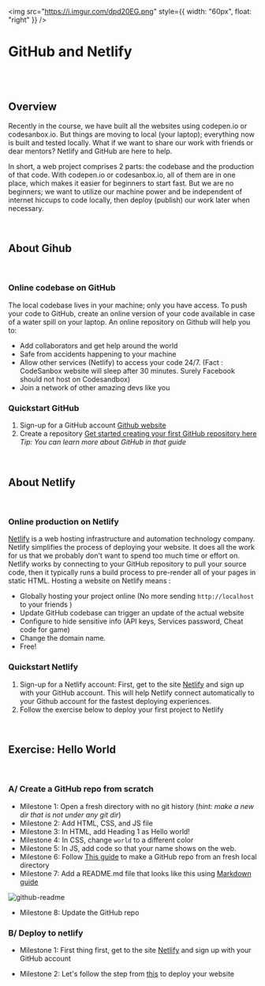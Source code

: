 <img
  src="https://i.imgur.com/dpd20EG.png"
  style={{ width: "60px", float: "right" }}
/>

# GitHub and Netlify

<br />
<br />

## Overview

Recently in the course, we have built all the websites using codepen.io or codesanbox.io. But things are moving to local (your laptop); everything now is built and tested locally. What if we want to share our work with friends or dear mentors? Netlify and GitHub are here to help.

In short, a web project comprises 2 parts: the codebase and the production of that code. With codepen.io or codesanbox.io, all of them are in one place, which makes it easier for beginners to start fast. But we are no beginners; we want to utilize our machine power and be independent of internet hiccups to code locally, then deploy (publish) our work later when necessary.

<br />

## About Gihub

<br />

### Online codebase on GitHub

The local codebase lives in your machine; only you have access. To push your code to GitHub, create an online version of your code available in case of a water spill on your laptop. An online repository on Github will help you to:

- Add collaborators and get help around the world
- Safe from accidents happening to your machine
- Allow other services (Netlify) to access your code 24/7. (Fact : CodeSanbox website will sleep after 30 minutes. Surely Facebook should not host on Codesandbox)
- Join a network of other amazing devs like you

### Quickstart GitHub

1. Sign-up for a GitHub account <a href="https://github.com/" target="_blank">Github website</a>
2. Create a repository <a href="https://docs.github.com/en/get-started/quickstart/create-a-repo" target="_blank">Get started creating your first GitHub repository here</a> _Tip: You can learn more about GitHub in that guide_

<br />

## About Netlify

<br />

### Online production on Netlify

[Netlify](https://www.netlify.com/) is a web hosting infrastructure and automation technology company. Netlify simplifies the process of deploying your website. It does all the work for us that we probably don't want to spend too much time or effort on. Netlify works by connecting to your GitHub repository to pull your source code, then it typically runs a build process to pre-render all of your pages in static HTML. Hosting a website on Netlify means :

- Globally hosting your project online (No more sending `http://localhost` to your friends )
- Update GitHub codebase can trigger an update of the actual website
- Configure to hide sensitive info (API keys, Services password, Cheat code for game)
- Change the domain name.
- Free!

### Quickstart Netlify

1. Sign-up for a Netlify account: First, get to the site <a href="https://www.netlify.com/" target="_blank">Netlify</a> and sign up with your GitHub account. This will help Netlify connect automatically to your Github account for the fastest deploying experiences.
2. Follow the exercise below to deploy your first project to Netlify

<br />

## Exercise: Hello World

<br />

### A/ Create a GitHub repo from scratch

- Milestone 1: Open a fresh directory with no git history (_hint: make a new dir that is not under any git dir_)
- Milestone 2: Add HTML, CSS, and JS file
- Milestone 3: In HTML, add Heading 1 as Hello world!
- Milestone 4: In CSS, change `world` to a different color
- Milestone 5: In JS, add code so that your name shows on the web.
- Milestone 6: Follow <a href="https://kbroman.org/github_tutorial/pages/init.html" target="_blank">This guide</a> to make a GitHub repo from an fresh local directory
- Milestone 7: Add a README.md file that looks like this using <a href="https://www.markdownguide.org/basic-syntax/" target="_blank">Markdown guide</a>

![github-readme](../../assets/wv/m14/github-readme.png)

- Milestone 8: Update the GitHub repo

### B/ Deploy to netlify

- Milestone 1: First thing first, get to the site <a href="https://www.netlify.com/" target="_blank">Netlify</a> and sign up with your GitHub account

- Milestone 2: Let's follow the step from <a href="https://www.netlify.com/blog/2016/09/29/a-step-by-step-guide-deploying-on-netlify/" target="_blank">this</a> to deploy your website

<br />
<br />
<br />
